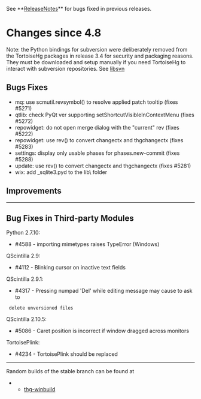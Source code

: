 See **[[ReleaseNotes]]** for bugs fixed in previous releases.

= Changes since 4.8 =

Note: the Python bindings for subversion were deliberately removed from the
TortoiseHg packages in release 3.4 for security and packaging reasons.
They must be downloaded and setup manually if you need TortoiseHg to interact
with subversion repositories.  See [[libsvn]]

== Bugs Fixes ==

* mq: use scmutil.revsymbol() to resolve applied patch tooltip (fixes #5271)
* qtlib: check PyQt ver supporting setShortcutVisibleInContextMenu (fixes #5272)
* repowidget: do not open merge dialog with the "current" rev (fixes #5222)
* repowidget: use rev() to convert changectx and thgchangectx (fixes #5283)
* settings: display only usable phases for phases.new-commit (fixes #5288)
* update: use rev() to convert changectx and thgchangectx (fixes #5281)
* wix: add _sqlite3.pyd to the lib\ folder

== Improvements ==

----

== Bug Fixes in Third-party Modules ==

Python 2.7.10:
* #4588 - importing mimetypes raises TypeError (Windows)

QScintilla 2.9:
* #4112 - Blinking cursor on inactive text fields

QScintilla 2.9.1:
* #4317 - Pressing numpad 'Del' while editing message may cause to ask to
  delete unversioned files

QScintilla 2.10.5:
* #5086 - Caret position is incorrect if window dragged across monitors

TortoisePlink:
* #4234 - TortoisePlink should be replaced

----

Random builds of the stable branch can be found at
**[[https://bitbucket.org/tortoisehg/thg-winbuild/downloads/|thg-winbuild]]
